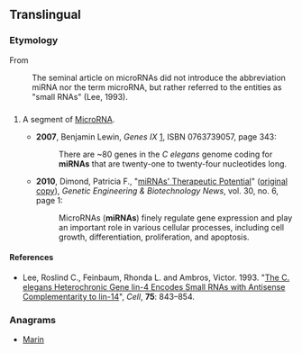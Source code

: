 ==Translingual==

===Etymology===
From {{term|microRNA|lang=en}}
: The seminal article on microRNAs did not introduce the abbreviation miRNA nor the term microRNA, but rather referred to the entities as "small RNAs" (Lee, 1993).

==={{abbreviation|mul}}===
{{infl|mul|abbreviation}}

# {{genetics}} A segment of [[microRNA|MicroRNA]].
#* '''2007''', Benjamin Lewin, ''Genes IX'' [http://books.google.com/books?id=BrNpbPkzoxAC], ISBN 0763739057, page 343:
#*: There are ~80 genes in the ''C elegans'' genome coding for '''miRNAs''' that are twenty-one to twenty-four nucleotides long.
#* '''2010''', Dimond, Patricia F., "[http://www.webcitation.org/5r7L7BfnG miRNAs' Therapeutic Potential]" ([http://www.genengnews.com/gen-articles/mirnas-therapeutic-potential/3216/ original copy]), ''Genetic Engineering & Biotechnology News'', vol. 30, no. 6, page 1:
#*: MicroRNAs ('''miRNAs''') finely regulate gene expression and play an important role in various cellular processes, including cell growth, differentiation, proliferation, and apoptosis.

====References====
* Lee, Roslind C., Feinbaum, Rhonda L. and Ambros, Victor.  1993.  "[http://www.ncbi.nlm.nih.gov/pubmed/8252621 The C. elegans Heterochronic Gene lin-4 Encodes Small RNAs with Antisense Complementarity to lin-14]", ''Cell'', '''75''': 843&ndash;854.

===Anagrams===
* [[Marin#English|Marin]]

{{wikipedia|MicroRNA}}